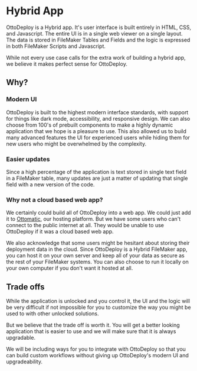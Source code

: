 # Hybrid App

OttoDeploy is a Hybrid app. It's user interface is built entirely in HTML, CSS, and Javascript. The entire UI is in a single web viewer on a single layout. The data is stored in FileMaker Tables and Fields and the logic is expressed in both FileMaker Scripts and Javascript.

While not every use case calls for the extra work of building a hybrid app, we believe it makes perfect sense for OttoDeploy.

## Why?

### Modern UI

OttoDeploy is built to the highest modern interface standards, with support for things like dark mode, accessibility, and responsive design. We can also choose from 100's of prebuilt components to make a highly dynamic application that we hope is a pleasure to use. This also allowed us to build many advanced features the UI for experienced users while hiding them for new users who might be overwhelmed by the complexity.

### Easier updates

Since a high percentage of the application is text stored in single text field in a FileMaker table, many updates are just a matter of updating that single field with a new version of the code.

### Why not a cloud based web app?

We certainly could build all of OttoDeploy into a web app. We could just add it to [Ottomatic](https://www.ottomatic.cloud/), our hosting platform. But we have some users who can't connect to the public internet at all. They would be unable to use OttoDeploy if it was a cloud based web app.

We also acknowledge that some users might be hesitant about storing their deployment data in the cloud. Since OttoDeploy is a Hybrid FileMaker app, you can host it on your own server and keep all of your data as secure as the rest of your FileMaker systems. You can also choose to run it locally on your own computer if you don't want it hosted at all.

## Trade offs

While the application is unlocked and you control it, the UI and the logic will be very difficult if not impossible for you to customize the way you might be used to with other unlocked solutions.

But we believe that the trade off is worth it. You will get a better looking application that is easier to use and we will make sure that it is always upgradable.

We will be including ways for you to integrate with OttoDeploy so that you can build custom workflows without giving up OttoDeploy's modern UI and upgradeability.
